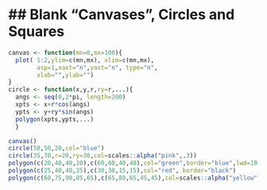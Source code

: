 ## Blank "Canvases", Circles and Squares
========================================================

```r
canvas <- function(mn=0,mx=100){
  plot( 1:2,ylim=c(mn,mx), xlim=c(mn,mx),
        asp=1,xaxt="n",yaxt="n", type="n",
        xlab="",ylab="")
}
circle <- function(x,y,r,ry=r,...){ 
  angs <- seq(0,2*pi, length=200)
  xpts <- x+r*cos(angs)
  ypts <- y+ry*sin(angs)
  polygon(xpts,ypts,...)
  }
```

```r
canvas() 
circle(50,50,20,col="blue")
circle(35,70,r=20,ry=30,col=scales::alpha("pink",.3))
polygon(c(20,40,40,20),c(60,60,40,40),col="green",border="blue",lwd=10)
polygon(c(25,40,40,25),c(30,30,15,15),col="red", border="black")
polygon(c(60,75,90,85,65),c(65,80,65,45,45),col=scales::alpha("yellow",.7)) 
```

